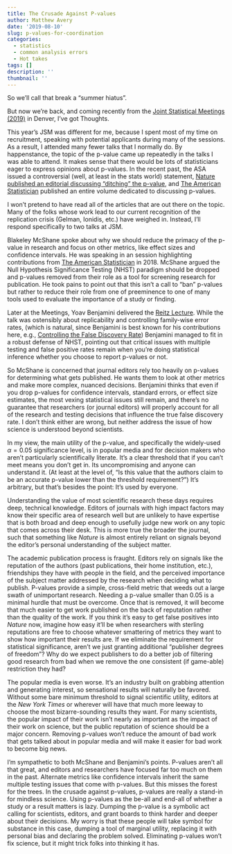 ```yaml
---
title: The Crusade Against P-values
author: Matthew Avery
date: '2019-08-10'
slug: p-values-for-coordination
categories:
  - statistics
  - common analysis errors
  - Hot takes
tags: []
description: ''
thumbnail: ''
---
```


So we'll call that break a "summer hiatus". 

But now we're back, and coming recently from the <a href = "https://ww2.amstat.org/meetings/jsm/2019/">Joint Statistical Meetings (2019)</a> in Denver, I've got Thoughts. 

This year's JSM was different for me, because I spent most of my time on recruitment, speaking with potential applicants during many of the sessions. As a result, I attended many fewer talks that I normally do. By happenstance, the topic of the p-value came up repeatedly in the talks I was able to attend. It makes sense that there would be lots of statisticians eager to express opinions about p-values. In the recent past, the ASA issued a controversial (well, at least in the stats world) statement, <a href = "https://www.nature.com/articles/d41586-019-00874-8">Nature published an editorial discussing "ditching" the p-value</a>, and <a href = "https://www.tandfonline.com/toc/utas20/73/sup1">The American Statistician</a> published an entire volume dedicated to discussing p-values. 

I won't pretend to have read all of the articles that are out there on the topic. Many of the folks whose work lead to our current recognition of the replication crisis (Gelman, Ionidis, etc.) have weighed in. Instead, I'll respond specifically to two talks at JSM. 

Blakeley McShane spoke about why we should reduce the primacy of the p-value in research and focus on other metrics, like effect sizes and confidence intervals. He was speaking in an session highlighting contributions from <a href = "https://arxiv.org/abs/1709.07588">The American Statistician</a> in 2018. McShane argued the Null Hypothesis Significance Testing (NHST) paradigm should be dropped and p-values removed from their role as a tool for screening research for publication. He took pains to point out that this isn't a call to "ban" p-values but rather to reduce their role from one of preeminence to one of many tools used to evaluate the importance of a study or finding. 

Later at the Meetings, Yoav Benjamini delivered the <a href = "https://www.imstat.org/ims-special-lectures/">Reitz Lecture</a>. While the talk was ostensibly about replicability and controlling family-wise error rates, (which is natural, since Benjamini is best known for his contributions here, e.g., <a href = "http://www.stat.purdue.edu/~doerge/BIOINFORM.D/FALL06/Benjamini%20and%20Y%20FDR.pdf">Controlling the False Discovery Rate</a>) Benjamini managed to fit in a robust defense of NHST, pointing out that critical issues with multiple testing and false positive rates remain when you're doing statistical inference whether you choose to report p-values or not. 


So McShane is concerned that journal editors rely too heavily on p-values for determining what gets published. He wants them to look at other metrics and make more complex, nuanced decisions. Benjamini thinks that even if you drop p-values for confidence intervals, standard errors, or effect size estimates, the most vexing statistical issues still remain, and there's no guarantee that researchers (or journal editors) will properly account for all of the research and testing decisions that influence the true false discovery rate. I don't think either are wrong, but neither address the issue of how science is understood beyond scientists. 

In my view, the main utility of the p-value, and specifically the widely-used $\alpha = 0.05$ significance level, is in popular media and for decision makers who aren't particularly scientifically literate. It's a clear threshold that if you can't meet means you don't get in. Its uncompromising and anyone can understand it. (At least at the level of, "Is this value that the authors claim to be an accurate p-value lower than the threshold requirement?") It's arbitrary, but that's besides the point:  It's used by everyone.

Understanding the value of most scientific research these days requires deep, technical knowledge. Editors of journals with high impact factors may know their specific area of research well but are unlikely to have expertise that is both broad and deep enough to usefully judge new work on any topic that comes across their desk. This is more true the broader the journal, such that something like *Nature* is almost entirely reliant on signals beyond the editor's personal understanding of the subject matter. 

The academic publication process is fraught. Editors rely on signals like the reputation of the authors (past publications, their home institution, etc.), friendships they have with people in the field, and the perceived importance of the subject matter addressed by the research when deciding what to publish.  P-values provide a simple, cross-field metric that weeds out a large swath of unimportant research. Needing a p-value smaller than $0.05$ is a minimal hurdle that must be overcome. Once that is removed, it will become that much easier to get work published on the back of reputation rather than the quality of the work. If you think it's easy to get false positives into *Nature* now, imagine how easy it'll be when researchers with sterling reputations are free to choose whatever smattering of metrics they want to show how important their results are. If we eliminate the requirement for statistical significance, aren't we just granting additional "publisher degrees of freedom"? Why do we expect publishers to do a better job of filtering good research from bad when we remove the one consistent (if game-able) restriction they had? 

The popular media is even worse. It's an industry built on grabbing attention and generating interest, so sensational results will naturally be favored. Without some bare minimum threshold to signal scientific utility, editors at the *New York Times* or wherever will have that much more leeway to choose the most bizarre-sounding results they want. For many scientists, the popular impact of their work isn't nearly as important as the impact of their work on science, but the public reputation of science should be a major concern. Removing p-values won't reduce the amount of bad work that gets talked about in popular media and will make it easier for bad work to become big news. 

I'm sympathetic to both McShane and Benjamini's points. P-values aren't all that great, and editors and researchers have focused far too much on them in the past. Alternate metrics like confidence intervals inherit the same multiple testing issues that come with p-values. But this misses the forest for the trees. In the crusade against p-values, p-values are really a stand-in for mindless science. Using p-values as the be-all and end-all of whether a study or a result matters is lazy. Dumping the p-value is a symbolic act calling for scientists, editors, and grant boards to think harder and deeper about their decisions. My worry is that these people will take symbol for substance in this case, dumping a tool of marginal utility, replacing it with personal bias and declaring the problem solved. Eliminating p-values won't fix science, but it might trick folks into thinking it has.


